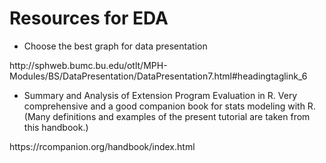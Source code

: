 # Resources for EDA

- Choose the best graph for data presentation

http://sphweb.bumc.bu.edu/otlt/MPH-Modules/BS/DataPresentation/DataPresentation7.html#headingtaglink_6

- Summary and Analysis of Extension Program Evaluation in R. Very comprehensive and a good companion book for stats modeling with R. (Many definitions and examples of the present tutorial are taken from this handbook.)

https://rcompanion.org/handbook/index.html
